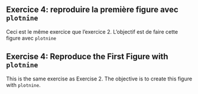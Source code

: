 :::: {.content-visible when-profile="fr"}

::: {.callout-tip}
## Exercice 4: reproduire la première figure avec `plotnine`

Ceci est le même exercice que l'exercice 2. L'objectif est de faire cette figure avec `plotnine`

:::

::::

:::: {.content-visible when-profile="en"}

::: {.callout-tip}
## Exercise 4: Reproduce the First Figure with `plotnine`

This is the same exercise as Exercise 2. The objective is to create this figure with `plotnine`.

:::

::::
